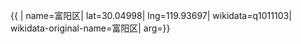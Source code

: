 {{ {{{1|PRC admin/showdata}}}|
name=富阳区|
lat=30.04998|
lng=119.93697|
wikidata=q1011103|
wikidata-original-name=富阳区|
arg={{{arg|}}}}}